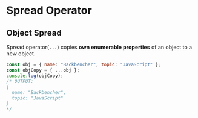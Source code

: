 
<Layout>
<SEO title="Spread Operator in JavaScript" />
<JSLayout>

# Spread Operator

## Object Spread <Version number="9" />

Spread operator(`...`) copies **own enumerable properties** of an object to a new object.

```javascript
const obj = { name: "Backbencher", topic: "JavaScript" };
const objCopy = { ...obj };
console.log(objCopy);
/* OUTPUT:
{
  name: "Backbencher",
  topic: "JavaScript"
}
*/
```

</JSLayout>
</Layout>
